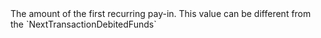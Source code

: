   

  
<ResponseField name="FirstTransactionDebitedFunds" type="object" default="">    
The amount of the first recurring pay-in.  
This value can be different from the `NextTransactionDebitedFunds`   

<Expandable title="properties"><CurrencyResponse />  
<AmountResponse />  
  

</Expandable> 
</ResponseField>